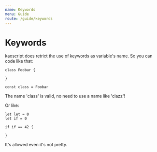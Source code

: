 ```yaml
---
name: Keywords
menu: Guide
route: /guide/keywords
---
```


# Keywords

kaoscript does retrict the use of keywords as variable's name.
So you can code like that:

```kaoscript
class Foobar {

}

const class = Foobar
```

The name 'class' is valid, no need to use a name like 'clazz'!

Or like:

```kaoscript
let let = 0
let if = 0

if if == 42 {

}

```

It's allowed even it's not pretty.